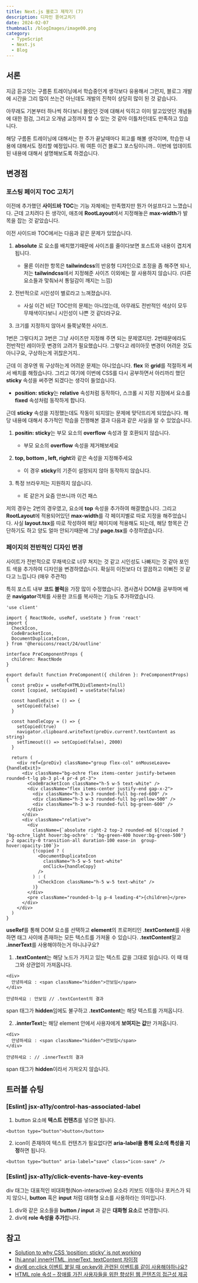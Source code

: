 ```yaml
---
title: Next.js 블로그 제작기 (7)
description: 디자인 뜯어고치기
date: 2024-02-07
thumbnail: /blogImages/image00.png
category:
  - TypeScript
  - Next.js
  - Blog
---
```


## 서론

지금 듣고잇는 구름톤 트레이닝에서 학습중인게 생각보다 유용해서 그런지, 블로그 개발에 시간을 그리 많이 쓰는건 아닌데도 개발의 진척이 상당히 많이 된 것 같습니다.

아무래도 기본부터 하나씩 하다보니 몰랐던 것에 대해서 익히고 이미 알고있엇던 개념들에 대한 점검, 그리고 오개념 교정까지 할 수 있는 것 같아 이틀차인데도 만족하고 있습니다.

해당 구름톤 트레이닝에 대해서는 한 주가 끝날때마다 회고를 해볼 생각이며, 학습한 내용에 대해서도 정리할 예정입니다.
뭐 여튼 이건 블로그 포스팅이니까.. 이번에 업데이트 된 내용에 대해서 설명해보도록 하겠습니다.

## 변경점

### 포스팅 페이지 TOC 고치기

이전에 추가했던 **사이드바 TOC**는 기능 자체에는 만족했지만 뭔가 어설프다고 느꼈습니다.
근데 고치려다 든 생각이, 애초에 **RootLayout**에서 지정해놓은 **max-width**가 발목을 잡는 것 같았습니다.

이전 사이드바 TOC에서는 다음과 같은 문제가 있었습니다.

1. **absolute** 로 요소를 배치했기때문에 사이즈를 줄이다보면 포스트와 내용이 겹치게 됩니다.

   - 물론 이러한 항목은 **tailwindcss**의 반응형 디자인으로 조정을 좀 해주면 되나, 저는 **tailwindcss**에서 지정해준 사이즈 이외에는 잘 사용하지 않습니다. (다른 요소들과 맞춰놔서 통일감이 깨지는 느낌)

2. 전반적으로 시인성이 별로라고 느껴졌습니다.

   - 사실 이건 비단 TOC만의 문제는 아니었는데, 아무래도 전반적인 색상이 모두 무채색이다보니 시인성이 나쁜 것 같더라구요.

3. 크기를 지정하지 않아서 들쭉날쭉한 사이즈.

1번은 그렇다치고 3번은 그냥 사이즈만 지정해 주면 되는 문제였지만. 2번때문에라도 전반적인 레이아웃 변경의 고려가 필요했습니다.
그렇다고 레이아웃 변경이 어려운 것도 아니구요, 구상하는게 귀찮은거지..

근데 이 경우엔 뭐 구상하는게 어려운 문제는 아니었습니다. **flex** 와 **grid**를 적절하게 써서 배치를 해줬습니다.
그리고 여기에 이번에 CSS를 다시 공부하면서 아리까리 했던 **sticky** 속성을 써주면 되겠다는 생각이 들었습니다.

- **position: sticky**는 **relative** 속성처럼 동작하다, 스크롤 시 지정 지점에서 요소를 **fixed** 속성처럼 동작하게 합니다.

근데 **sticky** 속성을 지정했는데도 작동이 되지않는 문제에 맞닥뜨리게 되었습니다. 해당 내용에 대해서 추가적인 학습을 진행해본 결과 다음과 같은 사실을 알 수 있었습니다.

1. **positin: sticky**는 부모 요소의 **overflow** 속성과 잘 호환되지 않습니다.

   - 부모 요소의 **overflow** 속성을 제거해보세요

2. **top, bottom , left, right**와 같은 속성을 지정해주세요

   - 이 경우 **sticky**의 기준이 설정되지 않아 동작하지 않습니다.

3. 특정 브라우저는 지원하지 않습니다.

   - IE 같은거 요즘 안쓰니까 이건 패스

저의 경우는 2번의 경우였고, 요소에 **top** 속성을 추가하여 해결했습니다. 그리고 **RootLayout**에 적용되어있던 **max-width**를 각 페이지별로 따로 지정을 해주었습니다.
사실 **layout.tsx**를 따로 작성하여 해당 페이지에 적용해도 되는데, 해당 항목은 간단하기도 하고 양도 얼마 안되기때문에 그냥 **page.tsx**를 수정하였습니다.

### 페이지의 전반적인 디자인 변경

사이트가 전반적으로 무채색으로 너무 쳐지는 것 같고 시인성도 나빠지는 것 같아 포인트 색을 추가하여 디자인을 변경하였습니다.
확실히 이전보다 더 깔끔하고 이뻐진 것 같다고 느낍니다 (매우 주관적)

특히 포스트 내부 **코드 블럭**을 가장 많이 수정했습니다. 겸사겸사 DOM을 공부하며 배운 **navigator**객체를 사용한 코드를 복사하는 기능도 추가하였습니다.

```tsx showLineNumbers
'use client'

import { ReactNode, useRef, useState } from 'react'
import {
  CheckIcon,
  CodeBracketIcon,
  DocumentDuplicateIcon,
} from '@heroicons/react/24/outline'

interface PreComponentProps {
  children: ReactNode
}

export default function PreComponent({ children }: PreComponentProps) {
  const preDiv = useRef<HTMLDivElement>(null)
  const [copied, setCopied] = useState(false)

  const handleExit = () => {
    setCopied(false)
  }

  const handleCopy = () => {
    setCopied(true)
    navigator.clipboard.writeText(preDiv.current?.textContent as string)
    setTimeout(() => setCopied(false), 2000)
  }

  return (
    <div ref={preDiv} className="group flex-col" onMouseLeave={handleExit}>
      <div className="bg-ochre flex items-center justify-between rounded-t-lg pb-3 pl-4 pr-4 pt-3">
        <CodeBracketIcon className="h-5 w-5 text-white" />
        <div className="flex items-center justify-end gap-x-2">
          <div className="h-3 w-3 rounded-full bg-red-600" />
          <div className="h-3 w-3 rounded-full bg-yellow-500" />
          <div className="h-3 w-3 rounded-full bg-green-600" />
        </div>
      </div>
      <div className="relative">
        <div
          className={`absolute right-2 top-2 rounded-md ${!copied ? 'bg-ochre_light hover:bg-ochre' : 'bg-green-400 hover:bg-green-500'} p-2 opacity-0 transition-all duration-100 ease-in  group-hover:opacity-100`}>
          {!copied ? (
            <DocumentDuplicateIcon
              className="h-5 w-5 text-white"
              onClick={handleCopy}
            />
          ) : (
            <CheckIcon className="h-5 w-5 text-white" />
          )}
        </div>
        <pre className="rounded-b-lg p-4 leading-4">{children}</pre>
      </div>
    </div>
  )
}
```

**useRef**를 통해 DOM 요소를 선택하고 **element**의 프로퍼티인 **.textContent**를 사용하면 태그 사이에 존재하는 모든 텍스트를 가져올 수 있습니다.
**.textContent**말고 **.innerText**를 사용해야하는거 아니냐구요?

1. **.textContent**는 해당 노드가 가지고 있는 텍스트 값을 그대로 읽습니다. 이 때 태그와 상관없이 가져옵니다.

```tsx
<div>
  안녕하세요 : <span className="hidden">안보임</span>
</div>
```

```text
안녕하세요 : 안보임 // .textContent의 결과
```

span 태그가 **hidden**임에도 불구하고 **.textContent**는 해당 텍스트를 가져옵니다.

2. **.innterText**는 해당 element 안에서 사용자에게 **보여지는 값**만 가져옵니다.

```tsx
<div>
  안녕하세요 : <span className="hidden">안보임</span>
</div>
```

```text
안녕하세요 : // .innerText의 결과
```

span 태그가 **hidden**이라서 가져오지 않습니다.

## 트러블 슈팅

### [Eslint] jsx-a11y/control-has-associated-label

1. button 요소에 **텍스트 컨텐츠**를 넣으면 됩니다.

```tsx showLineNumbers
<button type="button">button</button>
```

2. icon이 존재하여 텍스트 컨텐츠가 필요없다면 **aria-label을 통해 요소에 특성을 지정**하면 됩니다.

```tsx showLineNumbers
<button type="button" aria-label="save" class="icon-save" />
```

### [Eslint] jsx-a11y/click-events-have-key-events

div 태그는 대표적인 비대화형(Non-interactive) 요소라 키보드 이동이나 포커스가 되지 않으니, **button** 혹은 **input** 처럼 대화형 요소를 사용하라는 의미입니다.

1. div와 같은 요소들을 **button / input** 과 같은 **대화형 요소**로 변경합니다.
2. div에 **role 속성을 추가**합니다.

## 참고

- [Solution to why CSS ‘position: sticky’ is not working](https://robertmarshall.dev/blog/solution-to-why-css-position-sticky-is-not-working/)
- [[hi.anna] innerHTML, innerText, textContent 차이점](https://hianna.tistory.com/483)
- [div에 on:click 이벤트 붙일 때 on:key와 관련된 이벤트를 같이 사용해야하나요?](https://www.inflearn.com/questions/936566/div%EC%97%90-on-click-%EC%9D%B4%EB%B2%A4%ED%8A%B8-%EB%B6%99%EC%9D%BC-%EB%95%8C-on-key%EC%99%80-%EA%B4%80%EB%A0%A8%EB%90%9C-%EC%9D%B4%EB%B2%A4%ED%8A%B8%EB%A5%BC-%EA%B0%99%EC%9D%B4-%EC%82%AC%EC%9A%A9%ED%95%B4%EC%95%BC%ED%95%98%EB%82%98%EC%9A%94)
- [HTML role 속성 – 장애를 가진 사용자들을 위한 향상된 웹 콘텐츠의 접근성 제공](https://codingeverybody.kr/html-role-%EC%86%8D%EC%84%B1%EC%9D%98-%ED%99%9C%EC%9A%A9-%EB%B0%A9%EB%B2%95/)
